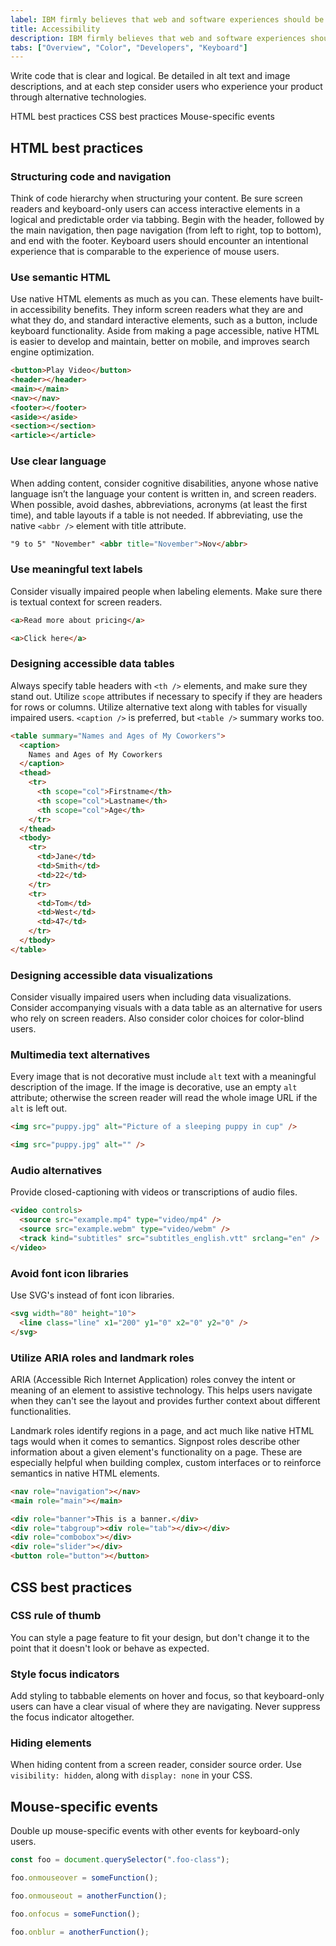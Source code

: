 ```yaml
---
label: IBM firmly believes that web and software experiences should be accessible for everyone, regardless of abilities or impairments.
title: Accessibility
description: IBM firmly believes that web and software experiences should be accessible for everyone. Carbon is committed to following best practices when it comes to accessibility.
tabs: ["Overview", "Color", "Developers", "Keyboard"]
---
```


<PageDescription>

Write code that is clear and logical. Be detailed in alt text and image descriptions, and at each step consider users who experience your product through alternative technologies.

</PageDescription>

<AnchorLinks>

<AnchorLink>HTML best practices</AnchorLink>
<AnchorLink>CSS best practices</AnchorLink>
<AnchorLink>Mouse-specific events</AnchorLink>

</AnchorLinks>

## HTML best practices

### Structuring code and navigation

Think of code hierarchy when structuring your content. Be sure screen readers and keyboard-only users can access interactive elements in a logical and predictable order via tabbing. Begin with the header, followed by the main navigation, then page navigation (from left to right, top to bottom), and end with the footer. Keyboard users should encounter an intentional experience that is comparable to the experience of mouse users.

### Use semantic HTML

Use native HTML elements as much as you can. These elements have built-in accessibility benefits. They inform screen readers what they are and what they do, and standard interactive elements, such as a button, include keyboard functionality. Aside from making a page accessible, native HTML is easier to develop and maintain, better on mobile, and improves search engine optimization.

```html
<button>Play Video</button>
<header></header>
<main></main>
<nav></nav>
<footer></footer>
<aside></aside>
<section></section>
<article></article>
```

### Use clear language

When adding content, consider cognitive disabilities, anyone whose native language isn’t the language your content is written in, and screen readers. When possible, avoid dashes, abbreviations, acronyms (at least the first time), and table layouts if a table is not needed. If abbreviating, use the native `<abbr />` element with title attribute.

```html
"9 to 5" "November" <abbr title="November">Nov</abbr>
```

### Use meaningful text labels

Consider visually impaired people when labeling elements. Make sure there is textual context for screen readers.

<Title>Correct</Title>

```html
<a>Read more about pricing</a>
```

<Title>Incorrect</Title>

```html
<a>Click here</a>
```

### Designing accessible data tables

Always specify table headers with `<th />` elements, and make sure they stand out. Utilize `scope` attributes if necessary to specify if they are headers for rows or columns. Utilize alternative text along with tables for visually impaired users. `<caption />` is preferred, but `<table />` summary works too.

```html
<table summary="Names and Ages of My Coworkers">
  <caption>
    Names and Ages of My Coworkers
  </caption>
  <thead>
    <tr>
      <th scope="col">Firstname</th>
      <th scope="col">Lastname</th>
      <th scope="col">Age</th>
    </tr>
  </thead>
  <tbody>
    <tr>
      <td>Jane</td>
      <td>Smith</td>
      <td>22</td>
    </tr>
    <tr>
      <td>Tom</td>
      <td>West</td>
      <td>47</td>
    </tr>
  </tbody>
</table>
```

### Designing accessible data visualizations

Consider visually impaired users when including data visualizations. Consider accompanying visuals with a data table as an alternative for users who rely on screen readers. Also consider color choices for color-blind users.

### Multimedia text alternatives

Every image that is not decorative must include `alt` text with a meaningful description of the image. If the image is decorative, use an empty `alt` attribute; otherwise the screen reader will read the whole image URL if the `alt` is left out.

<Title>Be detailed and succinct</Title>

```html
<img src="puppy.jpg" alt="Picture of a sleeping puppy in cup" />
```

<Title>Give decorative images an empty `alt` attribute.</Title>

```html
<img src="puppy.jpg" alt="" />
```

### Audio alternatives

Provide closed-captioning with videos or transcriptions of audio files.

```html
<video controls>
  <source src="example.mp4" type="video/mp4" />
  <source src="example.webm" type="video/webm" />
  <track kind="subtitles" src="subtitles_english.vtt" srclang="en" />
</video>
```

### Avoid font icon libraries

Use SVG's instead of font icon libraries.

```html
<svg width="80" height="10">
  <line class="line" x1="200" y1="0" x2="0" y2="0" />
</svg>
```

### Utilize ARIA roles and landmark roles

ARIA (Accessible Rich Internet Application) roles convey the intent or meaning of an element to assistive technology. This helps users navigate when they can't see the layout and provides further context about different functionalities.

Landmark roles identify regions in a page, and act much like native HTML tags would when it comes to semantics. Signpost roles describe other information about a given element's functionality on a page. These are especially helpful when building complex, custom interfaces or to reinforce semantics in native HTML elements.

<Title>Landmark roles</Title>

```html
<nav role="navigation"></nav>
<main role="main"></main>
```

<Title>Signpost roles</Title>

```html
<div role="banner">This is a banner.</div>
<div role="tabgroup"><div role="tab"></div></div>
<div role="combobox"></div>
<div role="slider"></div>
<button role="button"></button>
```

## CSS best practices

### CSS rule of thumb

You can style a page feature to fit your design, but don't change it to the point that it doesn't look or behave as expected.

### Style focus indicators

Add styling to tabbable elements on hover and focus, so that keyboard-only users can have a clear visual of where they are navigating. Never suppress the focus indicator altogether.

### Hiding elements

When hiding content from a screen reader, consider source order. Use `visibility: hidden`, along with `display: none` in your CSS.

## Mouse-specific events

Double up mouse-specific events with other events for keyboard-only users.

```javascript
const foo = document.querySelector(".foo-class");

foo.onmouseover = someFunction();

foo.onmouseout = anotherFunction();

foo.onfocus = someFunction();

foo.onblur = anotherFunction();
```
